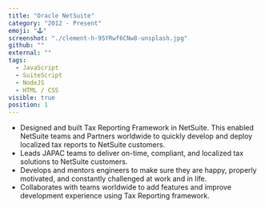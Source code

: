 ```yaml
---
title: "Oracle NetSuite"
category: "2012 - Present"
emoji: "🕹️"
screenshot: "./clement-h-95YRwf6CNw8-unsplash.jpg"
github: ""
external: ""
tags:
  - JavaScript
  - SuiteScript
  - NodeJS
  - HTML / CSS
visible: true
position: 1
---
```

- Designed and built Tax Reporting Framework in NetSuite. This enabled NetSuite teams and Partners worldwide to quickly develop and deploy localized tax reports to NetSuite customers.
- Leads JAPAC teams to deliver on-time, compliant, and localized tax solutions to NetSuite customers.
- Develops and mentors engineers to make sure they are happy, properly motivated, and constantly challenged at work and in life.
- Collaborates with teams worldwide to add features and improve development experience using Tax Reporting framework.

